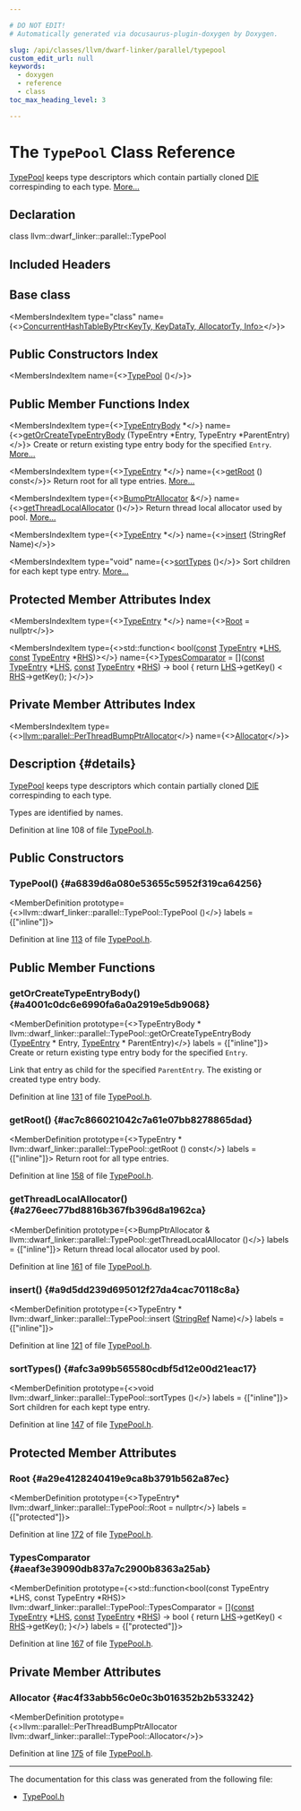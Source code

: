 ```yaml
---

# DO NOT EDIT!
# Automatically generated via docusaurus-plugin-doxygen by Doxygen.

slug: /api/classes/llvm/dwarf-linker/parallel/typepool
custom_edit_url: null
keywords:
  - doxygen
  - reference
  - class
toc_max_heading_level: 3

---
```





# The `TypePool` Class Reference

<DoxygenPage pluginConfig={pluginConfig}>

<a href="/docs/api/classes/llvm/dwarf-linker/parallel/typepool">TypePool</a> keeps type descriptors which contain partially cloned <a href="/docs/api/classes/llvm/die">DIE</a> correspinding to each type. <a href="#details">More...</a>

## Declaration

<CodeBlock>class llvm::dwarf_linker::parallel::TypePool</CodeBlock>

## Included Headers

<IncludesList>
<IncludesListItem
  filePath="DWARFLinker/Parallel/TypePool.h"
  permalink="/docs/api/files/lib/lib/dwarflinker/lib/dwarflinker/parallel/typepool-h"
  isLocal="true" />
</IncludesList>

## Base class

<MembersIndex>

<MembersIndexItem
  type="class"
  name={<><a href="/docs/api/classes/llvm/concurrenthashtablebyptr">ConcurrentHashTableByPtr&lt;KeyTy, KeyDataTy, AllocatorTy, Info&gt;</a></>}>
</MembersIndexItem>

</MembersIndex>

## Public Constructors Index

<MembersIndex>

<MembersIndexItem
  name={<><a href="#a6839d6a080e53655c5952f319ca64256">TypePool</a> ()</>}>
</MembersIndexItem>

</MembersIndex>

## Public Member Functions Index

<MembersIndex>

<MembersIndexItem
  type={<><a href="/docs/api/classes/llvm/dwarf-linker/parallel/typeentrybody">TypeEntryBody</a> &#42;</>}
  name={<><a href="#a4001c0dc6e6990fa6a0a2919e5db9068">getOrCreateTypeEntryBody</a> (TypeEntry &#42;Entry, TypeEntry &#42;ParentEntry)</>}>
Create or return existing type entry body for the specified <code>Entry</code>. <a href="#a4001c0dc6e6990fa6a0a2919e5db9068">More...</a>
</MembersIndexItem>

<MembersIndexItem
  type={<><a href="/docs/api/namespaces/llvm/dwarf-linker/parallel/#ae00955922b792a539fb6b19062e0a1af">TypeEntry</a> &#42;</>}
  name={<><a href="#ac7c866021042c7a61e07bb8278865dad">getRoot</a> () const</>}>
Return root for all type entries. <a href="#ac7c866021042c7a61e07bb8278865dad">More...</a>
</MembersIndexItem>

<MembersIndexItem
  type={<><a href="/docs/api/namespaces/llvm/#a8e612822d4ba7bb36c9c79582a567108">BumpPtrAllocator</a> &amp;</>}
  name={<><a href="#a276eec77bd8816b367fb396d8a1962ca">getThreadLocalAllocator</a> ()</>}>
Return thread local allocator used by pool. <a href="#a276eec77bd8816b367fb396d8a1962ca">More...</a>
</MembersIndexItem>

<MembersIndexItem
  type={<><a href="/docs/api/namespaces/llvm/dwarf-linker/parallel/#ae00955922b792a539fb6b19062e0a1af">TypeEntry</a> &#42;</>}
  name={<><a href="#a9d5dd239d695012f27da4cac70118c8a">insert</a> (StringRef Name)</>}>
</MembersIndexItem>

<MembersIndexItem
  type="void"
  name={<><a href="#afc3a99b565580cdbf5d12e00d21eac17">sortTypes</a> ()</>}>
Sort children for each kept type entry. <a href="#afc3a99b565580cdbf5d12e00d21eac17">More...</a>
</MembersIndexItem>

</MembersIndex>

## Protected Member Attributes Index

<MembersIndex>

<MembersIndexItem
  type={<><a href="/docs/api/namespaces/llvm/dwarf-linker/parallel/#ae00955922b792a539fb6b19062e0a1af">TypeEntry</a> &#42;</>}
  name={<><a href="#a29e4128240419e9ca8b3791b562a87ec">Root</a> = nullptr</>}>
</MembersIndexItem>

<MembersIndexItem
  type={<>std::function&lt; bool(<a href="/docs/api/files/lib/lib/target/lib/target/aarch64/aarch64promoteconstant-cpp/#a90f8350fecae261c25be85d38b451bff">const</a> <a href="/docs/api/namespaces/llvm/dwarf-linker/parallel/#ae00955922b792a539fb6b19062e0a1af">TypeEntry</a> &#42;<a href="/docs/api/files/lib/lib/target/lib/target/x86/x86partialreduction-cpp/#a9e1483f7215664a2315c53c3558d9a8d">LHS</a>, <a href="/docs/api/files/lib/lib/target/lib/target/aarch64/aarch64promoteconstant-cpp/#a90f8350fecae261c25be85d38b451bff">const</a> <a href="/docs/api/namespaces/llvm/dwarf-linker/parallel/#ae00955922b792a539fb6b19062e0a1af">TypeEntry</a> &#42;<a href="/docs/api/files/lib/lib/target/lib/target/x86/x86partialreduction-cpp/#a87b8bfbbe9d8f7146d7f20a5fb42efd0">RHS</a>)&gt;</>}
  name={<><a href="#aeaf3e39090db837a7c2900b8363a25ab">TypesComparator</a> = &#91;&#93;(<a href="/docs/api/files/lib/lib/target/lib/target/aarch64/aarch64promoteconstant-cpp/#a90f8350fecae261c25be85d38b451bff">const</a> <a href="/docs/api/namespaces/llvm/dwarf-linker/parallel/#ae00955922b792a539fb6b19062e0a1af">TypeEntry</a> &#42;<a href="/docs/api/files/lib/lib/target/lib/target/x86/x86partialreduction-cpp/#a9e1483f7215664a2315c53c3558d9a8d">LHS</a>, <a href="/docs/api/files/lib/lib/target/lib/target/aarch64/aarch64promoteconstant-cpp/#a90f8350fecae261c25be85d38b451bff">const</a> <a href="/docs/api/namespaces/llvm/dwarf-linker/parallel/#ae00955922b792a539fb6b19062e0a1af">TypeEntry</a> &#42;<a href="/docs/api/files/lib/lib/target/lib/target/x86/x86partialreduction-cpp/#a87b8bfbbe9d8f7146d7f20a5fb42efd0">RHS</a>) -&gt; bool &#123;
    return <a href="/docs/api/files/lib/lib/target/lib/target/x86/x86partialreduction-cpp/#a9e1483f7215664a2315c53c3558d9a8d">LHS</a>-&gt;getKey() &lt; <a href="/docs/api/files/lib/lib/target/lib/target/x86/x86partialreduction-cpp/#a87b8bfbbe9d8f7146d7f20a5fb42efd0">RHS</a>-&gt;getKey();
  &#125;</>}>
</MembersIndexItem>

</MembersIndex>

## Private Member Attributes Index

<MembersIndex>

<MembersIndexItem
  type={<><a href="/docs/api/namespaces/llvm/parallel/#a4e82d98d22361038741bca9bd34bca85">llvm::parallel::PerThreadBumpPtrAllocator</a></>}
  name={<><a href="#ac4f33abb56c0e0c3b016352b2b533242">Allocator</a></>}>
</MembersIndexItem>

</MembersIndex>

## Description {#details}

<a href="/docs/api/classes/llvm/dwarf-linker/parallel/typepool">TypePool</a> keeps type descriptors which contain partially cloned <a href="/docs/api/classes/llvm/die">DIE</a> correspinding to each type.

Types are identified by names.

Definition at line 108 of file <a href="/docs/api/files/lib/lib/dwarflinker/lib/dwarflinker/parallel/typepool-h">TypePool.h</a>.

<SectionDefinition>

## Public Constructors

### TypePool() {#a6839d6a080e53655c5952f319ca64256}

<MemberDefinition
  prototype={<>llvm::dwarf&#95;linker::parallel::TypePool::TypePool ()</>}
  labels = {["inline"]}>

Definition at line <a href="/docs/api/files/lib/lib/dwarflinker/lib/dwarflinker/parallel/typepool-h/#l00113">113</a> of file <a href="/docs/api/files/lib/lib/dwarflinker/lib/dwarflinker/parallel/typepool-h">TypePool.h</a>.
</MemberDefinition>

</SectionDefinition>

<SectionDefinition>

## Public Member Functions

### getOrCreateTypeEntryBody() {#a4001c0dc6e6990fa6a0a2919e5db9068}

<MemberDefinition
  prototype={<>TypeEntryBody &#42; llvm::dwarf&#95;linker::parallel::TypePool::getOrCreateTypeEntryBody (<a href="/docs/api/namespaces/llvm/dwarf-linker/parallel/#ae00955922b792a539fb6b19062e0a1af">TypeEntry</a> &#42; Entry, <a href="/docs/api/namespaces/llvm/dwarf-linker/parallel/#ae00955922b792a539fb6b19062e0a1af">TypeEntry</a> &#42; ParentEntry)</>}
  labels = {["inline"]}>
Create or return existing type entry body for the specified <code>Entry</code>.

Link that entry as child for the specified <code>ParentEntry</code>. 
<SectionUser title="Returns">
The existing or created type entry body.
</SectionUser>

Definition at line <a href="/docs/api/files/lib/lib/dwarflinker/lib/dwarflinker/parallel/typepool-h/#l00131">131</a> of file <a href="/docs/api/files/lib/lib/dwarflinker/lib/dwarflinker/parallel/typepool-h">TypePool.h</a>.
</MemberDefinition>

### getRoot() {#ac7c866021042c7a61e07bb8278865dad}

<MemberDefinition
  prototype={<>TypeEntry &#42; llvm::dwarf&#95;linker::parallel::TypePool::getRoot () const</>}
  labels = {["inline"]}>
Return root for all type entries.

Definition at line <a href="/docs/api/files/lib/lib/dwarflinker/lib/dwarflinker/parallel/typepool-h/#l00158">158</a> of file <a href="/docs/api/files/lib/lib/dwarflinker/lib/dwarflinker/parallel/typepool-h">TypePool.h</a>.
</MemberDefinition>

### getThreadLocalAllocator() {#a276eec77bd8816b367fb396d8a1962ca}

<MemberDefinition
  prototype={<>BumpPtrAllocator &amp; llvm::dwarf&#95;linker::parallel::TypePool::getThreadLocalAllocator ()</>}
  labels = {["inline"]}>
Return thread local allocator used by pool.

Definition at line <a href="/docs/api/files/lib/lib/dwarflinker/lib/dwarflinker/parallel/typepool-h/#l00161">161</a> of file <a href="/docs/api/files/lib/lib/dwarflinker/lib/dwarflinker/parallel/typepool-h">TypePool.h</a>.
</MemberDefinition>

### insert() {#a9d5dd239d695012f27da4cac70118c8a}

<MemberDefinition
  prototype={<>TypeEntry &#42; llvm::dwarf&#95;linker::parallel::TypePool::insert (<a href="/docs/api/classes/llvm/stringref">StringRef</a> Name)</>}
  labels = {["inline"]}>

Definition at line <a href="/docs/api/files/lib/lib/dwarflinker/lib/dwarflinker/parallel/typepool-h/#l00121">121</a> of file <a href="/docs/api/files/lib/lib/dwarflinker/lib/dwarflinker/parallel/typepool-h">TypePool.h</a>.
</MemberDefinition>

### sortTypes() {#afc3a99b565580cdbf5d12e00d21eac17}

<MemberDefinition
  prototype={<>void llvm::dwarf&#95;linker::parallel::TypePool::sortTypes ()</>}
  labels = {["inline"]}>
Sort children for each kept type entry.

Definition at line <a href="/docs/api/files/lib/lib/dwarflinker/lib/dwarflinker/parallel/typepool-h/#l00147">147</a> of file <a href="/docs/api/files/lib/lib/dwarflinker/lib/dwarflinker/parallel/typepool-h">TypePool.h</a>.
</MemberDefinition>

</SectionDefinition>

<SectionDefinition>

## Protected Member Attributes

### Root {#a29e4128240419e9ca8b3791b562a87ec}

<MemberDefinition
  prototype={<>TypeEntry&#42; llvm::dwarf&#95;linker::parallel::TypePool::Root = nullptr</>}
  labels = {["protected"]}>

Definition at line <a href="/docs/api/files/lib/lib/dwarflinker/lib/dwarflinker/parallel/typepool-h/#l00172">172</a> of file <a href="/docs/api/files/lib/lib/dwarflinker/lib/dwarflinker/parallel/typepool-h">TypePool.h</a>.
</MemberDefinition>

### TypesComparator {#aeaf3e39090db837a7c2900b8363a25ab}

<MemberDefinition
  prototype={<>std::function&lt;bool(const TypeEntry &#42;LHS, const TypeEntry &#42;RHS)&gt; llvm::dwarf&#95;linker::parallel::TypePool::TypesComparator = &#91;&#93;(<a href="/docs/api/files/lib/lib/target/lib/target/aarch64/aarch64promoteconstant-cpp/#a90f8350fecae261c25be85d38b451bff">const</a> <a href="/docs/api/namespaces/llvm/dwarf-linker/parallel/#ae00955922b792a539fb6b19062e0a1af">TypeEntry</a> &#42;<a href="/docs/api/files/lib/lib/target/lib/target/x86/x86partialreduction-cpp/#a9e1483f7215664a2315c53c3558d9a8d">LHS</a>, <a href="/docs/api/files/lib/lib/target/lib/target/aarch64/aarch64promoteconstant-cpp/#a90f8350fecae261c25be85d38b451bff">const</a> <a href="/docs/api/namespaces/llvm/dwarf-linker/parallel/#ae00955922b792a539fb6b19062e0a1af">TypeEntry</a> &#42;<a href="/docs/api/files/lib/lib/target/lib/target/x86/x86partialreduction-cpp/#a87b8bfbbe9d8f7146d7f20a5fb42efd0">RHS</a>) -&gt; bool &#123;
    return <a href="/docs/api/files/lib/lib/target/lib/target/x86/x86partialreduction-cpp/#a9e1483f7215664a2315c53c3558d9a8d">LHS</a>-&gt;getKey() &lt; <a href="/docs/api/files/lib/lib/target/lib/target/x86/x86partialreduction-cpp/#a87b8bfbbe9d8f7146d7f20a5fb42efd0">RHS</a>-&gt;getKey();
  &#125;</>}
  labels = {["protected"]}>

Definition at line <a href="/docs/api/files/lib/lib/dwarflinker/lib/dwarflinker/parallel/typepool-h/#l00167">167</a> of file <a href="/docs/api/files/lib/lib/dwarflinker/lib/dwarflinker/parallel/typepool-h">TypePool.h</a>.
</MemberDefinition>

</SectionDefinition>

<SectionDefinition>

## Private Member Attributes

### Allocator {#ac4f33abb56c0e0c3b016352b2b533242}

<MemberDefinition
  prototype={<>llvm::parallel::PerThreadBumpPtrAllocator llvm::dwarf&#95;linker::parallel::TypePool::Allocator</>}>

Definition at line <a href="/docs/api/files/lib/lib/dwarflinker/lib/dwarflinker/parallel/typepool-h/#l00175">175</a> of file <a href="/docs/api/files/lib/lib/dwarflinker/lib/dwarflinker/parallel/typepool-h">TypePool.h</a>.
</MemberDefinition>

</SectionDefinition>

<hr/>

The documentation for this class was generated from the following file:

<ul>
<li><a href="/docs/api/files/lib/lib/dwarflinker/lib/dwarflinker/parallel/typepool-h">TypePool.h</a></li>
</ul>

</DoxygenPage>
